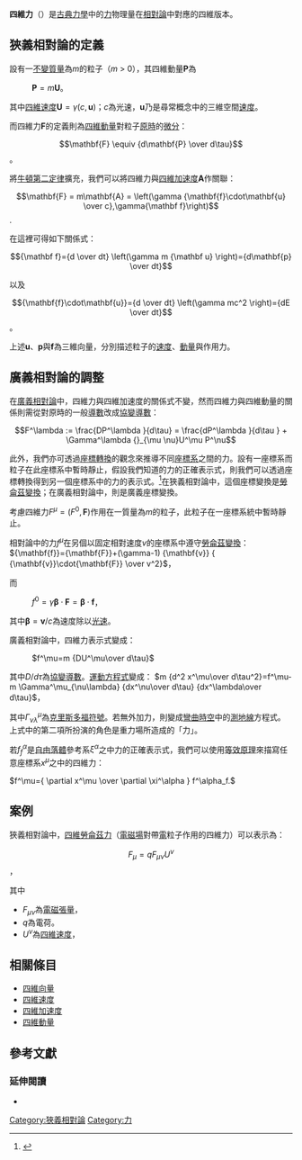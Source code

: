 '''四維力'''（{{lang-en|four-force}}）是[[古典力學|古典力學]]中的[[力|力]]物理量在[[相對論|相對論]]中對應的四維版本。

== 狹義相對論的定義 ==
設有一[[不變質量|不變質量]]為''m''的粒子（''m'' > 0），其四維動量<math>\mathbf{P}</math>為
: <math>\mathbf{P} = m\mathbf{U}</math>。

其中[[四維速度|四維速度]]<math>\mathbf{U}=\gamma(c,\mathbf{u})</math>；''c''為光速，<math>\mathbf{u}</math>乃是尋常概念中的三維空間[[速度|速度]]。

而四維力<math>\mathbf{F}</math>的定義則為[[四維動量|四維動量]]對粒子[[原時|原時]]的[[微分|微分]]：
:<math>\mathbf{F} \equiv {d\mathbf{P} \over d\tau}</math>。

將[[牛頓第二定律|牛頓第二定律]]擴充，我們可以將四維力與[[四維加速度|四維加速度]]<math>\mathbf{A}</math>作關聯：
:<math>\mathbf{F} = m\mathbf{A} = \left(\gamma {\mathbf{f}\cdot\mathbf{u} \over c},\gamma{\mathbf f}\right)</math>.

在這裡可得如下關係式：
:<math>{\mathbf f}={d \over dt} \left(\gamma m {\mathbf u} \right)={d\mathbf{p} \over dt}</math>

以及
:<math>{\mathbf{f}\cdot\mathbf{u}}={d \over dt} \left(\gamma mc^2 \right)={dE \over dt}</math>。

上述<math>\mathbf{u}</math>、<math>\mathbf{p}</math>與<math>\mathbf{f}</math>為三維向量，分別描述粒子的[[速度|速度]]、[[動量|動量]]與作用力。

== 廣義相對論的調整 ==
在[[廣義相對論|廣義相對論]]中，四維力與四維加速度的關係式不變，然而四維力與四維動量的關係則需從對原時的一般[[導數|導數]]改成[[協變導數|協變導數]]：
:<math>F^\lambda := \frac{DP^\lambda }{d\tau} = \frac{dP^\lambda }{d\tau } + \Gamma^\lambda {}_{\mu \nu}U^\mu P^\nu </math>

此外，我們亦可透過[[座標轉換|座標轉換]]的觀念來推導不同[[座標系|座標系]]之間的力。設有一座標系而粒子在此座標系中暫時靜止，假設我們知道的力的正確表示式，則我們可以透過座標轉換得到另一個座標系中的力的表示式。<ref>{{cite book|last1=Steven|first1=Weinberg|title=Gravitation and Cosmology: Principles and Applications of the General Theory of Relativity|date=1972|publisher=John Wiley & Sons, Inc.|isbn=0-471-92567-5}}</ref>在狹義相對論中，這個座標變換是[[勞侖茲變換|勞侖茲變換]]；在廣義相對論中，則是廣義座標變換。

考慮四維力<math>F^\mu=(F^0, \textbf{F})</math>作用在一質量為<math>m</math>的粒子，此粒子在一座標系統中暫時靜止。

相對論中的力<math>f^\mu </math>在另個以固定相對速度<math>v</math>的座標系中遵守[[勞侖茲變換|勞侖茲變換]]：
<math>{\mathbf{f}}={\mathbf{F}}+(\gamma-1) {\mathbf{v}} { {\mathbf{v}}\cdot{\mathbf{F}}   \over v^2}</math>，

而
: <math>f^0=\gamma \boldsymbol{\beta} \cdot \mathbf{F}=\boldsymbol{\beta} \cdot \mathbf{f}</math>，

其中<math>\boldsymbol{\beta}=\mathbf{v}/c</math>為速度除以[[光速|光速]]。

廣義相對論中，四維力表示式變成：
: <math>f^\mu=m {DU^\mu\over d\tau}</math>

其中<math>D/d\tau</math>為[[協變導數|協變導數]]。[[運動方程式|運動方程式]]變成：
<math>m {d^2 x^\mu\over d\tau^2}=f^\mu-m \Gamma^\mu_{\nu\lambda} {dx^\nu\over d\tau} {dx^\lambda\over d\tau}</math>，

其中<math>\Gamma^\mu_{\nu\lambda} </math>為[[克里斯多福符號|克里斯多福符號]]。若無外加力，則變成[[彎曲時空|彎曲時空]]中的[[測地線|測地線]]方程式。上式中的第二項所扮演的角色是重力場所造成的「力」。

若<math> f^\alpha_f </math>是[[自由落體|自由落體]]參考系<math> \xi^\alpha</math>之中力的正確表示式，我們可以使用[[等效原理|等效原理]]來描寫任意座標系<math> x^\mu</math>之中的四維力：

<math> 
f^\mu={ \partial x^\mu \over \partial \xi^\alpha } f^\alpha_f.
</math>

==案例==
狹義相對論中，[[勞侖茲力|四維勞侖茲力]]（[[電磁場|電磁場]]對帶[[電荷|電]]粒子作用的四維力）可以表示為：
:<math>F_\mu = qF_{\mu\nu}U^\nu</math>，

其中
* <math>F_{\mu\nu}</math>為[[電磁張量|電磁張量]]，
* <math>q</math>為電荷。
* <math>U^\nu</math>為[[四維速度|四維速度]]，

== 相關條目 ==
* [[四維向量|四維向量]]
* [[四維速度|四維速度]]
* [[四維加速度|四維加速度]]
* [[四維動量|四維動量]]

== 參考文獻 ==
{{Reflist}}
===延伸閱讀===
* {{cite book | author = Rindler, Wolfgang | title=Introduction to Special Relativity | url = https://archive.org/details/introductiontosp0000rind | edition=2nd | location= Oxford | publisher=Oxford University Press | year=1991 | isbn=0-19-853953-3}}

{{狹義相對論}}
[[Category:狹義相對論|Category:狹義相對論]]
[[Category:力|Category:力]]